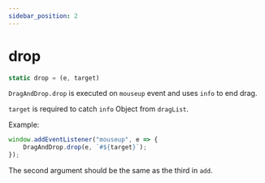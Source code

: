 ```yaml
---
sidebar_position: 2
---
```

# drop

```js
static drop = (e, target)
```

`DragAndDrop.drop` is executed on `mouseup` event and uses `info` to end drag.

`target` is required to catch `info` Object from `dragList`.

Example:
```js
window.addEventListener("mouseup", e => {
    DragAndDrop.drop(e, `#${target}`);
});
```

The second argument should be the same as the third in `add`. 